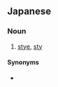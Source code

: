 {{also|麦粒肿|麥粒腫}}
==Japanese==
{{ja-kanjitab|ばく|りゅう|しゅ|yomi=on}}

===Noun===
{{ja-noun|ばくりゅうしゅ}}

# [[stye]], [[sty]] {{gloss|bacterial infection of the eyelash or eyelid}}

====Synonyms====
* {{ja-r|物貰い|ものもらい}} {{qualifier|informal}}